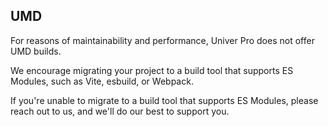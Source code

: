 ## UMD

For reasons of maintainability and performance, Univer Pro does not offer UMD builds.

We encourage migrating your project to a build tool that supports ES Modules, such as Vite, esbuild, or Webpack.

If you're unable to migrate to a build tool that supports ES Modules, please reach out to us, and we'll do our best to support you.
